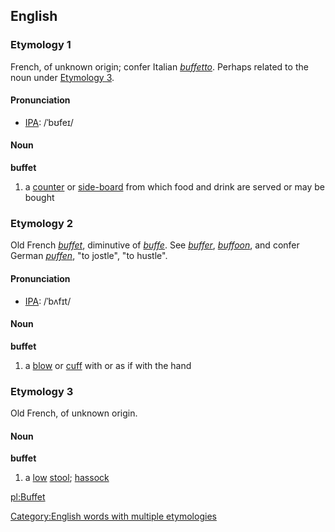 ==English==
===Etymology 1===
French, of unknown origin; confer Italian ''[[buffetto]]''. Perhaps related to the noun under [[buffet#Etymology 3|Etymology 3]].
====Pronunciation====
*[[IPA]]: /ˈbʊfeɪ/
====Noun====
'''buffet'''
# a [[counter]] or [[side-board]] from which food and drink are served or may be bought
===Etymology 2===
Old French ''[[buffet#Old French|buffet]]'', diminutive of ''[[buffe]]''. See ''[[buffer]]'', ''[[buffoon]]'', and confer German ''[[puffen]]'', "to jostle", "to hustle".
====Pronunciation====
*[[IPA]]: /ˈbʌfɪt/
====Noun====
'''buffet'''
#a [[blow]] or [[cuff]] with or as if with the hand

===Etymology 3===
Old French, of unknown origin.
====Noun====
'''buffet'''
#a [[low]] [[stool]]; [[hassock]]

<!--where does this synonym belong?
=====Synonyms=====
*[[smorgasbord]]
-->

[[Category:English words with multiple etymologies]]

[[pl:Buffet]]